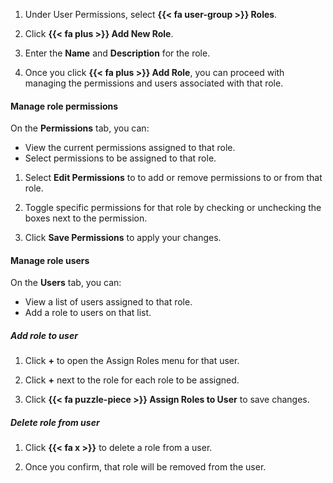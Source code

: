 1. Under User Permissions, select **{{< fa user-group >}} Roles**.

1. Click **{{< fa plus >}} Add New Role**. 

1. Enter the **Name** and **Description** for the role.

1. Once you click **{{< fa plus >}} Add Role**, you can proceed with managing the permissions and users associated with that role.

#### Manage role permissions

On the **Permissions** tab, you can: 

   - View the current permissions assigned to that role.
   - Select permissions to be assigned to that role.

1. Select **Edit Permissions** to to add or remove permissions to or from that role. 

1. Toggle specific permissions for that role by checking or unchecking the boxes next to the permission. 

1. Click **Save Permissions** to apply your changes. 

#### Manage role users

On the **Users** tab, you can: 

   - View a list of users assigned to that role.
   - Add a role to users on that list.

##### Add role to user

   1. Click **+** to open the Assign Roles menu for that user. 

   1. Click **+** next to the role for each role to be assigned.  

   1. Click **{{< fa puzzle-piece >}} Assign Roles to User** to save changes.

##### Delete role from user

1. Click **{{< fa x >}}** to delete a role from a user.

1. Once you confirm, that role will be removed from the user.
